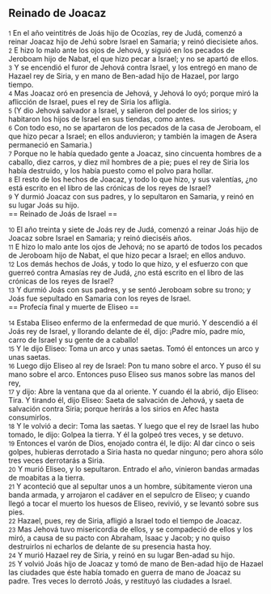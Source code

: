 == Reinado de Joacaz ==

{{anchor|1}} <small>1</small> En el año veintitrés de Joás hijo de Ocozías, rey de Judá, comenzó a reinar Joacaz hijo de Jehú sobre Israel en Samaria; y reinó diecisiete años.<br>
{{anchor|2}} <small>2</small> E hizo lo malo ante los ojos de Jehová, y siguió en los pecados de Jeroboam hijo de Nabat, el que hizo pecar a Israel; y no se apartó de ellos.<br>
{{anchor|3}} <small>3</small> Y se encendió el furor de Jehová contra Israel, y los entregó en mano de Hazael rey de Siria, y en mano de Ben-adad hijo de Hazael, por largo tiempo.<br>
{{anchor|4}} <small>4</small> Mas Joacaz oró en presencia de Jehová, y Jehová lo oyó; porque miró la aflicción de Israel, pues el rey de Siria los afligía.<br>
{{anchor|5}} <small>5</small> (Y dio Jehová salvador a Israel, y salieron del poder de los sirios; y habitaron los hijos de Israel en sus tiendas, como antes.<br>
{{anchor|6}} <small>6</small> Con todo eso, no se apartaron de los pecados de la casa de Jeroboam, el que hizo pecar a Israel; en ellos anduvieron; y también la imagen de Asera permaneció en Samaria.)<br>
{{anchor|7}} <small>7</small> Porque no le había quedado gente a Joacaz, sino cincuenta hombres de a caballo, diez carros, y diez mil hombres de a pie; pues el rey de Siria los había destruido, y los había puesto como el polvo para hollar.<br>
{{anchor|8}} <small>8</small> El resto de los hechos de Joacaz, y todo lo que hizo, y sus valentías, ¿no está escrito en el libro de las crónicas de los reyes de Israel?<br>
{{anchor|9}} <small>9</small> Y durmió Joacaz con sus padres, y lo sepultaron en Samaria, y reinó en su lugar Joás su hijo.<br>
== Reinado de Joás de Israel ==

{{anchor|10}} <small>10</small> El año treinta y siete de Joás rey de Judá, comenzó a reinar Joás hijo de Joacaz sobre Israel en Samaria; y reinó dieciséis años.<br>
{{anchor|11}} <small>11</small> E hizo lo malo ante los ojos de Jehová; no se apartó de todos los pecados de Jeroboam hijo de Nabat, el que hizo pecar a Israel; en ellos anduvo.<br>
{{anchor|12}} <small>12</small> Los demás hechos de Joás, y todo lo que hizo, y el esfuerzo con que guerreó contra Amasías rey de Judá, ¿no está escrito en el libro de las crónicas de los reyes de Israel?<br>
{{anchor|13}} <small>13</small> Y durmió Joás con sus padres, y se sentó Jeroboam sobre su trono; y Joás fue sepultado en Samaria con los reyes de Israel.<br>
== Profecía final y muerte de Eliseo ==

{{anchor|14}} <small>14</small> Estaba Eliseo enfermo de la enfermedad de que murió. Y descendió a él Joás rey de Israel, y llorando delante de él, dijo: ¡Padre mío, padre mío, carro de Israel y su gente de a caballo!<br>
{{anchor|15}} <small>15</small> Y le dijo Eliseo: Toma un arco y unas saetas. Tomó él entonces un arco y unas saetas.<br>
{{anchor|16}} <small>16</small> Luego dijo Eliseo al rey de Israel: Pon tu mano sobre el arco. Y puso él su mano sobre el arco. Entonces puso Eliseo sus manos sobre las manos del rey,<br>
{{anchor|17}} <small>17</small> y dijo: Abre la ventana que da al oriente. Y cuando él la abrió, dijo Eliseo: Tira. Y tirando él, dijo Eliseo: Saeta de salvación de Jehová, y saeta de salvación contra Siria; porque herirás a los sirios en Afec hasta consumirlos.<br>
{{anchor|18}} <small>18</small> Y le volvió a decir: Toma las saetas. Y luego que el rey de Israel las hubo tomado, le dijo: Golpea la tierra. Y él la golpeó tres veces, y se detuvo.<br>
{{anchor|19}} <small>19</small> Entonces el varón de Dios, enojado contra él, le dijo: Al dar cinco o seis golpes, hubieras derrotado a Siria hasta no quedar ninguno; pero ahora sólo tres veces derrotarás a Siria.<br>
{{anchor|20}} <small>20</small> Y murió Eliseo, y lo sepultaron. Entrado el año, vinieron bandas armadas de moabitas a la tierra.<br>
{{anchor|21}} <small>21</small> Y aconteció que al sepultar unos a un hombre, súbitamente vieron una banda armada, y arrojaron el cadáver en el sepulcro de Eliseo; y cuando llegó a tocar el muerto los huesos de Eliseo, revivió, y se levantó sobre sus pies.<br>
{{anchor|22}} <small>22</small> Hazael, pues, rey de Siria, afligió a Israel todo el tiempo de Joacaz.<br>
{{anchor|23}} <small>23</small> Mas Jehová tuvo misericordia de ellos, y se compadeció de ellos y los miró, a causa de su pacto con Abraham, Isaac y Jacob; y no quiso destruirlos ni echarlos de delante de su presencia hasta hoy.<br>
{{anchor|24}} <small>24</small> Y murió Hazael rey de Siria, y reinó en su lugar Ben-adad su hijo.<br>
{{anchor|25}} <small>25</small> Y volvió Joás hijo de Joacaz y tomó de mano de Ben-adad hijo de Hazael las ciudades que éste había tomado en guerra de mano de Joacaz su padre. Tres veces lo derrotó Joás, y restituyó las ciudades a Israel.<br>
